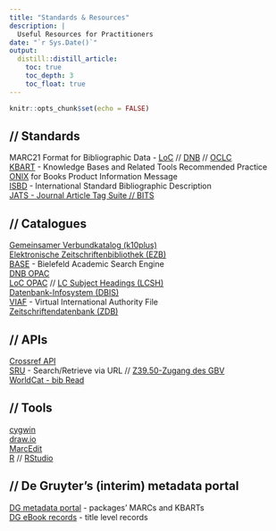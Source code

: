 ```yaml
---
title: "Standards & Resources"
description: |
  Useful Resources for Practitioners
date: "`r Sys.Date()`"
output:
  distill::distill_article:
    toc: true
    toc_depth: 3
    toc_float: true
---
```


```r
knitr::opts_chunk$set(echo = FALSE)
```

## // Standards

MARC21 Format for Bibliographic Data  - [LoC](https://www.loc.gov/marc/bibliographic) // [DNB](https://www.dnb.de/marc21) // [OCLC](https://www.oclc.org/bibformats/en/about.html)  
[KBART](https://www.niso.org/standards-committees/kbart) - Knowledge Bases and Related Tools Recommended Practice  
[ONIX](https://www.editeur.org/8/ONIX/) for Books Product Information Message  
[ISBD](https://www.ifla.org/international-standard-bibliographic-description) - International Standard Bibliographic Description  
[JATS - Journal Article Tag Suite // BITS](https://jats.nlm.nih.gov)  

## // Catalogues

[Gemeinsamer Verbundkatalog (k10plus)](https://kxp.k10plus.de/)  
[Elektronische Zeitschriftenbibliothek (EZB)](http://ezb.uni-regensburg.de/)  
[BASE](https://www.base-search.net) - Bielefeld Academic Search Engine  
[DNB OPAC](https://portal.dnb.de/opac.htm)  
[LoC OPAC](https://catalog.loc.gov/vwebv/searchAdvanced) // [LC Subject Headings (LCSH)](https://id.loc.gov/authorities/subjects.html)  
[Datenbank-Infosystem (DBIS)](https://dbis.ur.de/)  
[VIAF](https://viaf.org/) - Virtual International Authority File  
[Zeitschriftendatenbank (ZDB)](https://zdb-katalog.de/index.xhtml)  

## // APIs

[Crossref API](https://api.crossref.org/)  
[SRU](https://www.loc.gov/standards/sru/) - Search/Retrieve via URL // [Z39.50-Zugang des GBV](https://verbundwiki.gbv.de/display/VZG/Schnittstellen)  
[WorldCat - bib Read](https://developer.api.oclc.org/)  

## // Tools

[cygwin](https://cygwin.com/install.html)  
[draw.io](https://app.diagrams.net)  
[MarcEdit](https://marcedit.reeset.net/)  
[R](https://www.r-project.org) // [RStudio](https://www.rstudio.com/products/rstudio/)  

## // De Gruyter's (interim) metadata portal

[DG metadata portal](https://oschmalfuss.github.io/degruyter/FTP-Index.html) - packages' MARCs and KBARTs  
[DG eBook records](https://oschmalfuss.github.io/degruyter/DG-title-records.html) - title level records  
